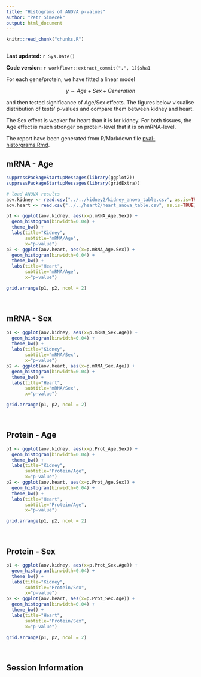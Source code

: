 ```yaml
---
title: "Histograms of ANOVA p-values"
author: "Petr Simecek"
output: html_document
---
```


```r
knitr::read_chunk("chunks.R")
```

```r
```

**Last updated:** `r Sys.Date()`

**Code version:** `r workflowr::extract_commit(".", 1)$sha1`

For each gene/protein, we have fitted a linear model

$$ y \sim Age + Sex+Generation$$

and then tested significance of Age/Sex effects. The figures below visualise distribution of tests' p-values and compare them between kidney and heart.

The Sex effect is weaker for heart than it is for kidney. For both tissues, the Age effect is much stronger on protein-level that it is on mRNA-level.

The report have been generated from R/Markdown file [pval-historgrams.Rmd](https://github.com/simecek/TheAgingProteome/blob/master/analysis/pval-histograms.Rmd).

## mRNA - Age

```r
suppressPackageStartupMessages(library(ggplot2))
suppressPackageStartupMessages(library(gridExtra))

# load ANOVA results
aov.kidney <- read.csv("../../kidney2/kidney_anova_table.csv", as.is=TRUE)
aov.heart <- read.csv("../../heart2/heart_anova_table.csv", as.is=TRUE)

p1 <- ggplot(aov.kidney, aes(x=p.mRNA_Age.Sex)) + 
  geom_histogram(binwidth=0.04) +
  theme_bw() +
  labs(title="Kidney", 
       subtitle="mRNA/Age",
       x="p-value")
p2 <- ggplot(aov.heart, aes(x=p.mRNA_Age.Sex)) + 
  geom_histogram(binwidth=0.04) +
  theme_bw() +
  labs(title="Heart", 
       subtitle="mRNA/Age",
       x="p-value")

grid.arrange(p1, p2, ncol = 2)
```

\ 

## mRNA - Sex

```r
p1 <- ggplot(aov.kidney, aes(x=p.mRNA_Sex.Age)) + 
  geom_histogram(binwidth=0.04) +
  theme_bw() +
  labs(title="Kidney", 
       subtitle="mRNA/Sex",
       x="p-value")
p2 <- ggplot(aov.heart, aes(x=p.mRNA_Sex.Age)) + 
  geom_histogram(binwidth=0.04) +
  theme_bw() +
  labs(title="Heart", 
       subtitle="mRNA/Sex",
       x="p-value")

grid.arrange(p1, p2, ncol = 2)
```

\ 

## Protein - Age

```r
p1 <- ggplot(aov.kidney, aes(x=p.Prot_Age.Sex)) + 
  geom_histogram(binwidth=0.04) +
  theme_bw() +
  labs(title="Kidney", 
       subtitle="Protein/Age",
       x="p-value")
p2 <- ggplot(aov.heart, aes(x=p.Prot_Age.Sex)) + 
  geom_histogram(binwidth=0.04) +
  theme_bw() +
  labs(title="Heart", 
       subtitle="Protein/Age",
       x="p-value")

grid.arrange(p1, p2, ncol = 2)
```

\ 

## Protein - Sex

```r
p1 <- ggplot(aov.kidney, aes(x=p.Prot_Sex.Age)) + 
  geom_histogram(binwidth=0.04) +
  theme_bw() +
  labs(title="Kidney", 
       subtitle="Protein/Sex",
       x="p-value")
p2 <- ggplot(aov.heart, aes(x=p.Prot_Sex.Age)) + 
  geom_histogram(binwidth=0.04) +
  theme_bw() +
  labs(title="Heart", 
       subtitle="Protein/Sex",
       x="p-value")

grid.arrange(p1, p2, ncol = 2)
```

\ 

## Session Information

```r
```

